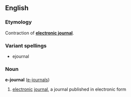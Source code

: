 ==English==
===Etymology===
Contraction of '''[[electronic journal]]'''.

===Variant spellings===
*ejournal

===Noun===
'''e-journal''' ([[e-journals]])

# [[electronic]] [[journal]], a journal published in electronic form